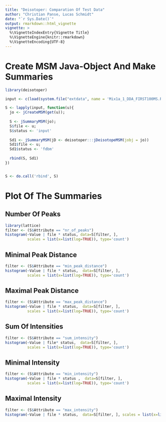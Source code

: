 ```yaml
---
title: "Deisotoper: Comparation Of Test Data"
author: "Christian Panse, Lucas Schmidt"
date: "`r Sys.Date()`"
output: rmarkdown::html_vignette
vignette: >
  %\VignetteIndexEntry{Vignette Title}
  %\VignetteEngine{knitr::rmarkdown}
  %\VignetteEncoding{UTF-8}
---
```



# Create MSM Java-Object And Make Summaries

```r
library(deisotoper)

input <- c(load(system.file("extdata", name = 'Mix1a_1_DDA_FIRST100MS.RData', package = "deisotoper")), load(system.file("extdata", name = 'Mix1a_1_DDA_PD_DECONVOLUTED_FIRST100MS.RData', package = "deisotoper")))

S <- lapply(input, function(u){ 
  jo <- jCreateMSM(get(u)); 
  
  S <- jSummaryMSM(jo); 
  S$file <- u;
  S$status <- 'input'
  
  Sd1 <- jSummaryMSM(jD <- deisotoper:::jDeisotopeMSM(jobj = jo))
  Sd1$file <- u;
  Sd1$status <- 'fdbm'
  
  rbind(S, Sd1) 
})


S <- do.call('rbind', S)
```

# Plot Of The Summaries

## Number Of Peaks

```r
library(lattice)
filter <- (S$Attribute == "nr_of_peaks")
histogram(~Value | file * status, data=S[filter, ],
          scales = list(x=list(log=TRUE)), type='count')
```

## Minimal Peak Distance

```r
filter <- (S$Attribute == "min_peak_distance")
histogram(~Value | file * status,  data=S[filter, ], 
          scales = list(x=list(log=TRUE)), type='count')
```

## Maximal Peak Distance

```r
filter <- (S$Attribute == "max_peak_distance")
histogram(~Value | file * status,  data=S[filter, ],
          scales = list(x=list(log=TRUE)), type='count')
```

## Sum Of Intensities

```r
filter <- (S$Attribute == "sum_intensity")
histogram(~Value | file* status,  data=S[filter, ],
          scales = list(x=list(log=TRUE)), type='count')
```

## Minimal Intensity

```r
filter <- (S$Attribute == "min_intensity")
histogram(~Value | file * status ,  data=S[filter, ],
          scales = list(x=list(log=TRUE)), type='count')
```

## Maximal Intensity

```r
filter <- (S$Attribute == "max_intensity")
histogram(~Value | file * status,  data=S[filter, ], scales = list(x=list(log=TRUE)), type='count')
```